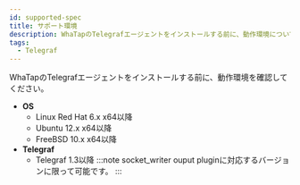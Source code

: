 ```yaml
---
id: supported-spec
title: サポート環境
description: WhaTapのTelegrafエージェントをインストールする前に、動作環境について案内します。
tags:
  - Telegraf
---
```


WhaTapのTelegrafエージェントをインストールする前に、動作環境を確認してください。 

-   **OS**
    -   Linux Red Hat 6.x x64以降
    -   Ubuntu 12.x x64以降
    -   FreeBSD 10.x x64以降
-   **Telegraf**
    -   Telegraf 1.3以降
        :::note
        socket_writer ouput pluginに対応するバージョンに限って可能です。
        :::
